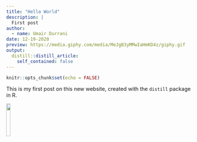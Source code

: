 ```yaml
---
title: "Hello World"
description: |
  First post
author:
  - name: Umair Durrani
date: 12-19-2020
preview: https://media.giphy.com/media/MeJgB3yMMwIaHmKD4z/giphy.gif
output:
  distill::distill_article:
    self_contained: false
---
```



```r
knitr::opts_chunk$set(echo = FALSE)
```

This is my first post on this new website, created with the `distill` package in R.  

![](https://media.giphy.com/media/MeJgB3yMMwIaHmKD4z/giphy.gif){width=15%}


